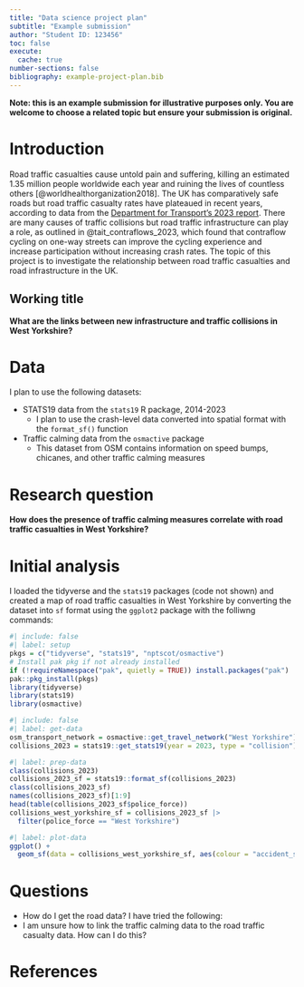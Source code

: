 ```yaml
---
title: "Data science project plan"
subtitle: "Example submission"
author: "Student ID: 123456"
toc: false
execute: 
  cache: true
number-sections: false
bibliography: example-project-plan.bib
---
```


```{=html}
<!-- # Submission guidelines:

This is a formative (non-assessed but required) submission that will help you develop your final coursework. The deadline is **28th February 2025, 13:59**.

## What to Submit

Submit a `.zip` file containing two key items:

1. A **concise PDF document** (recommended length: 2 pages, absolute maximum: 5 pages) outlining:
    - Your chosen transport-related topic
    - The main dataset(s) you plan to use
    - Your research question
    - At least 2 academic references (see [Quarto Citation Guide](https://quarto.org/docs/get-started/authoring/rstudio.html#citations) for details)
    - Any initial analysis or questions you have

2. **Reproducible code** as a `.qmd` file showing how you accessed and processed your data

## Key Requirements

- Maximum .zip file size: 30 MB
- Submit via Turnitin
- AI tools can be used in an assistive role (must be acknowledged)
- Use the default quarto referencing style

## Topics and Datasets

Some suggested areas include:

- Road safety analysis
- Infrastructure and travel behavior
- Traffic congestion patterns
- Public transport accessibility
- Active travel infrastructure
- Transport equity studies
- Other transport-related topics are encouraged

Specific examples could include:

- What is the relationship between travel behaviour (e.g. as manifested in origin-destination data represented as desire lines, routes and route networks) and road traffic casualties in a transport region (e.g. London, West Midlands and other regions in the `pct::pct_regions$region_name` data)

- Analysis of a large transport dataset, e.g. https://www.nature.com/articles/sdata201889

- Infrastructure and travel behaviour
  - What are the relationships between specific types of infrastructure and travel, e.g. between fast roads and walking?
  - How do official sources of infrastructure data (e.g. the [CID](https://github.com/PublicHealthDataGeek/CycleInfraLnd/)) compare with crowd-sourced datasets such as OpenStreetMap (which can be accessed with the new [`osmextract` R package](https://github.com/ropensci/osmextract))
  - Using new data sources to support transport planning, e.g. using data from https://telraam.net/ or https://dataforgood.facebook.com/dfg/tools/high-resolution-population-density-maps 

- Changing transport systems
  - Modelling change in transport systems, e.g. by comparing before/after data for different countries/cities, which countries had the hardest lockdowns and where have changes been longer term? - see here for open data: https://github.com/ActiveConclusion/COVID19_mobility
  - How have movement patterns changed during the Coronavirus pandemic and what impact is that likely to have long term (see [here](https://saferactive.github.io/trafficalmr/articles/report3.html) for some graphics on this)
  
- Software / web development
  - Creating a package to make a particular data source more accessible, see https://github.com/ropensci/stats19 and https://github.com/elipousson/crashapi examples
  - Development of a data dashboard, e.g. using [Quarto Dashboards](https://quarto.org/docs/dashboards/)
  - Development of a web app, e.g. using the [shiny](https://shiny.rstudio.com/) package
  
- Road safety - how can we makes roads and transport systems in general safer?
  - Influence of Road Infrastructure: 
    - Assessing the role of well-designed pedestrian crossings, roundabouts, and traffic calming measures in preventing road accidents. 
    - Investigating the correlation between road surface quality (e.g., potholes, uneven surfaces) and the frequency of accidents.
  - Influence of Traffic Management: 
    - Assessing the role of traffic lights and speed cameras in preventing road accidents. 
    - Investigating the correlation between the frequency of accidents and the presence of traffic calming measures (e.g., speed bumps, chicanes, road narrowing, etc.).
  - Legislation and Enforcement:
    - 1. Assessing the role of speed limits in preventing road accidents.

- Traffic congestion - how can we reduce congestion?
  - Data Collection and Analysis:
    - Utilizing real-time traffic data from platforms like Waze and Google Maps to forecast congestion patterns.
    - Analyzing historical traffic data to identify recurring congestion patterns and anticipate future traffic bottlenecks.
  - Machine Learning and Predictive Modeling:
    - Designing machine learning models that use past and current traffic data to predict future congestion levels.
  

## Support and Feedback

- Feedback will be provided within 15 working days

For full details including assessment criteria, formatting guidelines, and academic integrity requirements, see the [assessment brief](assessment-brief.qmd). -->
```

**Note: this is an example submission for illustrative purposes only. You are welcome to choose a related topic but ensure your submission is original.**

# Introduction

Road traffic casualties cause untold pain and suffering, killing an estimated 1.35 million people worldwide each year and ruining the lives of countless others [@worldhealthorganization2018].
The UK has comparatively safe roads but road traffic casualty rates have plateaued in recent years, according to data from the [Department for Transport's 2023 report](https://www.gov.uk/government/statistics/reported-road-casualties-great-britain-annual-report-2023/reported-road-casualties-great-britain-annual-report-2023).
There are many causes of traffic collisions but road traffic infrastructure can play a role, as outlined in @tait_contraflows_2023, which found that contraflow cycling on one-way streets can improve the cycling experience and increase participation without increasing crash rates.
The topic of this project is to investigate the relationship between road traffic casualties and road infrastructure in the UK.

## Working title

**What are the links between new infrastructure and traffic collisions in West Yorkshire?**

# Data

I plan to use the following datasets:

- STATS19 data from the `stats19` R package, 2014-2023
  - I plan to use the crash-level data converted into spatial format with the `format_sf()` function
- Traffic calming data from the `osmactive` package
  - This dataset from OSM contains information on speed bumps, chicanes, and other traffic calming measures

# Research question

**How does the presence of traffic calming measures correlate with road traffic casualties in West Yorkshire?**

# Initial analysis

I loaded the tidyverse and the `stats19` packages (code not shown) and created a map of road traffic casualties in West Yorkshire by converting the dataset into `sf` format using the `ggplot2` package with the folliwng commands:

```r
#| include: false
#| label: setup
pkgs = c("tidyverse", "stats19", "nptscot/osmactive")
# Install pak pkg if not already installed
if (!requireNamespace("pak", quietly = TRUE)) install.packages("pak")
pak::pkg_install(pkgs)
library(tidyverse)
library(stats19)
library(osmactive)
```


```r
#| include: false
#| label: get-data
osm_transport_network = osmactive::get_travel_network("West Yorkshire")
collisions_2023 = stats19::get_stats19(year = 2023, type = "collision")
```

```r
#| label: prep-data
class(collisions_2023)
collisions_2023_sf = stats19::format_sf(collisions_2023)
class(collisions_2023_sf)
names(collisions_2023_sf)[1:9]
head(table(collisions_2023_sf$police_force))
collisions_west_yorkshire_sf = collisions_2023_sf |>
  filter(police_force == "West Yorkshire")
```

```r
#| label: plot-data
ggplot() +
  geom_sf(data = collisions_west_yorkshire_sf, aes(colour = "accident_severity"))
```

# Questions

- How do I get the road data? I have tried the following:
- I am unsure how to link the traffic calming data to the road traffic casualty data. How can I do this?

# References